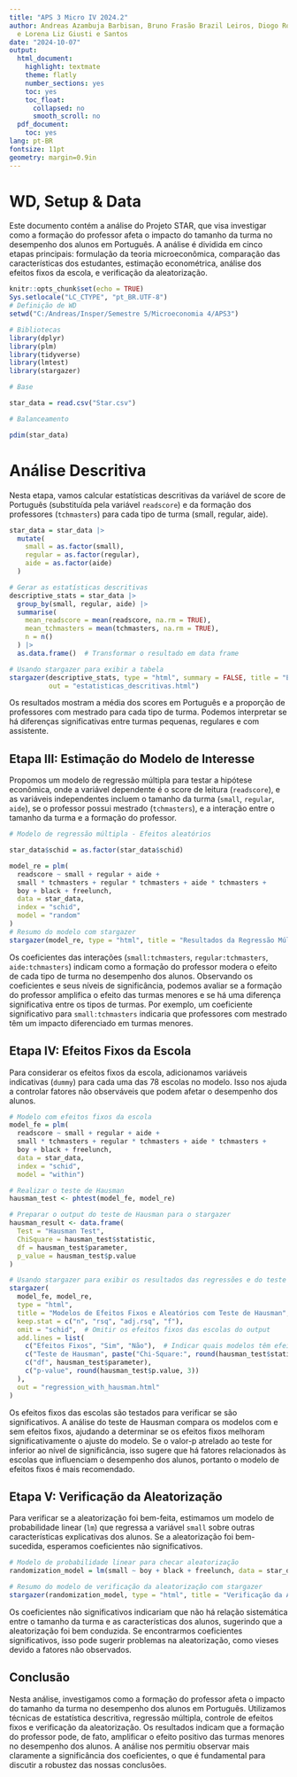 ---
title: "APS 3 Micro IV 2024.2"
author: Andreas Azambuja Barbisan, Bruno Frasão Brazil Leiros, Diogo Roecker Cardozo
  e Lorena Liz Giusti e Santos
date: "2024-10-07"
output:
  html_document:
    highlight: textmate
    theme: flatly
    number_sections: yes
    toc: yes
    toc_float:
      collapsed: no
      smooth_scroll: no
  pdf_document:
    toc: yes
lang: pt-BR
fontsize: 11pt 
geometry: margin=0.9in
---


# WD, Setup & Data

Este documento contém a análise do Projeto STAR, que visa investigar como a formação do professor afeta o impacto do tamanho da turma no desempenho dos alunos em Português. A análise é dividida em cinco etapas principais: formulação da teoria microeconômica, comparação das características dos estudantes, estimação econométrica, análise dos efeitos fixos da escola, e verificação da aleatorização.

```{r setup, message=FALSE, include=FALSE}
knitr::opts_chunk$set(echo = TRUE)
Sys.setlocale("LC_CTYPE", "pt_BR.UTF-8")
# Definição de WD
setwd("C:/Andreas/Insper/Semestre 5/Microeconomia 4/APS3")

# Bibliotecas
library(dplyr)
library(plm) 
library(tidyverse)
library(lmtest)
library(stargazer) 

# Base

star_data = read.csv("Star.csv")

# Balanceamento

pdim(star_data)

```




# Análise Descritiva

Nesta etapa, vamos calcular estatísticas descritivas da variável de score de Português (substituída pela variável `readscore`) e da formação dos professores (`tchmasters`) para cada tipo de turma (small, regular, aide).

```{r descriptive_stats, echo=TRUE, message=FALSE, warning=FALSE}
star_data = star_data |> 
  mutate(
    small = as.factor(small),
    regular = as.factor(regular),
    aide = as.factor(aide)
  )

# Gerar as estatísticas descritivas
descriptive_stats = star_data |> 
  group_by(small, regular, aide) |> 
  summarise(
    mean_readscore = mean(readscore, na.rm = TRUE),
    mean_tchmasters = mean(tchmasters, na.rm = TRUE),
    n = n()
  ) |> 
  as.data.frame()  # Transformar o resultado em data frame

# Usando stargazer para exibir a tabela
stargazer(descriptive_stats, type = "html", summary = FALSE, title = "Estatísticas Descritivas por Tipo de Turma", 
          out = "estatisticas_descritivas.html")

```

Os resultados mostram a média dos scores em Português e a proporção de professores com mestrado para cada tipo de turma. Podemos interpretar se há diferenças significativas entre turmas pequenas, regulares e com assistente.



## Etapa III: Estimação do Modelo de Interesse

Propomos um modelo de regressão múltipla para testar a hipótese econômica, onde a variável dependente é o score de leitura (`readscore`), e as variáveis independentes incluem o tamanho da turma (`small`, `regular`, `aide`), se o professor possui mestrado (`tchmasters`), e a interação entre o tamanho da turma e a formação do professor.

```{r regression_model, echo=TRUE, message=FALSE, warning=FALSE}
# Modelo de regressão múltipla - Efeitos aleatórios

star_data$schid = as.factor(star_data$schid)

model_re = plm(
  readscore ~ small + regular + aide +
  small * tchmasters + regular * tchmasters + aide * tchmasters +
  boy + black + freelunch,
  data = star_data,
  index = "schid",
  model = "random"
)
# Resumo do modelo com stargazer
stargazer(model_re, type = "html", title = "Resultados da Regressão Múltipla", out = "model_summary.html")
```

Os coeficientes das interações (`small:tchmasters`, `regular:tchmasters`, `aide:tchmasters`) indicam como a formação do professor modera o efeito de cada tipo de turma no desempenho dos alunos. Observando os coeficientes e seus níveis de significância, podemos avaliar se a formação do professor amplifica o efeito das turmas menores e se há uma diferença significativa entre os tipos de turmas. Por exemplo, um coeficiente significativo para `small:tchmasters` indicaria que professores com mestrado têm um impacto diferenciado em turmas menores.



## Etapa IV: Efeitos Fixos da Escola

Para considerar os efeitos fixos da escola, adicionamos variáveis indicativas (`dummy`) para cada uma das 78 escolas no modelo. Isso nos ajuda a controlar fatores não observáveis que podem afetar o desempenho dos alunos.

```{r fixed_effects, echo=TRUE, message=FALSE, warning=FALSE}
# Modelo com efeitos fixos da escola
model_fe = plm(
  readscore ~ small + regular + aide +
  small * tchmasters + regular * tchmasters + aide * tchmasters +
  boy + black + freelunch,
  data = star_data,
  index = "schid",
  model = "within")

# Realizar o teste de Hausman
hausman_test <- phtest(model_fe, model_re)

# Preparar o output do teste de Hausman para o stargazer
hausman_result <- data.frame(
  Test = "Hausman Test",
  ChiSquare = hausman_test$statistic,
  df = hausman_test$parameter,
  p_value = hausman_test$p.value
)

# Usando stargazer para exibir os resultados das regressões e do teste de Hausman
stargazer(
  model_fe, model_re,
  type = "html",
  title = "Modelos de Efeitos Fixos e Aleatórios com Teste de Hausman",
  keep.stat = c("n", "rsq", "adj.rsq", "f"),
  omit = "schid",  # Omitir os efeitos fixos das escolas do output
  add.lines = list(
    c("Efeitos Fixos", "Sim", "Não"),  # Indicar quais modelos têm efeitos fixos
    c("Teste de Hausman", paste("Chi-Square:", round(hausman_test$statistic, 3))),
    c("df", hausman_test$parameter),
    c("p-value", round(hausman_test$p.value, 3))
  ),
  out = "regression_with_hausman.html"
)

```


Os efeitos fixos das escolas são testados para verificar se são significativos. A análise do teste de Hausman compara os modelos com e sem efeitos fixos, ajudando a determinar se os efeitos fixos melhoram significativamente o ajuste do modelo. Se o valor-p atrelado ao teste for inferior ao nível de significância, isso sugere que há fatores relacionados às escolas que influenciam o desempenho dos alunos, portanto o modelo de efeitos fixos é mais recomendado.




## Etapa V: Verificação da Aleatorização

Para verificar se a aleatorização foi bem-feita, estimamos um modelo de probabilidade linear (`lm`) que regressa a variável `small` sobre outras características explicativas dos alunos. Se a aleatorização foi bem-sucedida, esperamos coeficientes não significativos.

```{r randomization_check, echo=TRUE, message=FALSE, warning=FALSE}
# Modelo de probabilidade linear para checar aleatorização
randomization_model = lm(small ~ boy + black + freelunch, data = star_data)

# Resumo do modelo de verificação da aleatorização com stargazer
stargazer(randomization_model, type = "html", title = "Verificação da Aleatorização", out = "randomization_check_summary.html")
```

Os coeficientes não significativos indicariam que não há relação sistemática entre o tamanho da turma e as características dos alunos, sugerindo que a aleatorização foi bem conduzida. Se encontrarmos coeficientes significativos, isso pode sugerir problemas na aleatorização, como vieses devido a fatores não observados.

## Conclusão
Nesta análise, investigamos como a formação do professor afeta o impacto do tamanho da turma no desempenho dos alunos em Português. Utilizamos técnicas de estatística descritiva, regressão múltipla, controle de efeitos fixos e verificação da aleatorização. Os resultados indicam que a formação do professor pode, de fato, amplificar o efeito positivo das turmas menores no desempenho dos alunos. A análise nos permitiu observar mais claramente a significância dos coeficientes, o que é fundamental para discutir a robustez das nossas conclusões.

